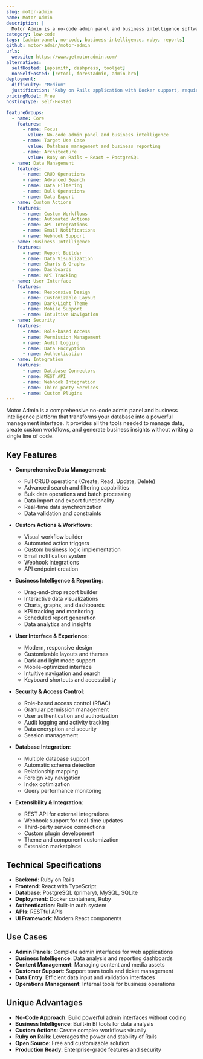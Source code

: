 ```yaml
---
slug: motor-admin
name: Motor Admin
description: |
  Motor Admin is a no-code admin panel and business intelligence software that allows you to search, create, update, and delete data entries, create custom actions, and build reports. It provides a powerful interface for managing databases without writing code.
category: low-code
tags: [admin-panel, no-code, business-intelligence, ruby, reports]
github: motor-admin/motor-admin
urls:
  website: https://www.getmotoradmin.com/
alternatives:
  selfHosted: [appsmith, dashpress, tooljet]
  nonSelfHosted: [retool, forestadmin, admin-bro]
deployment:
  difficulty: "Medium"
  justification: "Ruby on Rails application with Docker support, requires understanding of Rails deployment and database configuration."
pricingModel: Free
hostingType: Self-Hosted

featureGroups:
  - name: Core
    features:
      - name: Focus
        value: No-code admin panel and business intelligence
      - name: Target Use Case
        value: Database management and business reporting
      - name: Architecture
        value: Ruby on Rails + React + PostgreSQL
  - name: Data Management
    features:
      - name: CRUD Operations
      - name: Advanced Search
      - name: Data Filtering
      - name: Bulk Operations
      - name: Data Export
  - name: Custom Actions
    features:
      - name: Custom Workflows
      - name: Automated Actions
      - name: API Integrations
      - name: Email Notifications
      - name: Webhook Support
  - name: Business Intelligence
    features:
      - name: Report Builder
      - name: Data Visualization
      - name: Charts & Graphs
      - name: Dashboards
      - name: KPI Tracking
  - name: User Interface
    features:
      - name: Responsive Design
      - name: Customizable Layout
      - name: Dark/Light Theme
      - name: Mobile Support
      - name: Intuitive Navigation
  - name: Security
    features:
      - name: Role-based Access
      - name: Permission Management
      - name: Audit Logging
      - name: Data Encryption
      - name: Authentication
  - name: Integration
    features:
      - name: Database Connectors
      - name: REST API
      - name: Webhook Integration
      - name: Third-party Services
      - name: Custom Plugins
---
```


Motor Admin is a comprehensive no-code admin panel and business intelligence platform that transforms your database into a powerful management interface. It provides all the tools needed to manage data, create custom workflows, and generate business insights without writing a single line of code.

## Key Features

- **Comprehensive Data Management**:

  - Full CRUD operations (Create, Read, Update, Delete)
  - Advanced search and filtering capabilities
  - Bulk data operations and batch processing
  - Data import and export functionality
  - Real-time data synchronization
  - Data validation and constraints

- **Custom Actions & Workflows**:

  - Visual workflow builder
  - Automated action triggers
  - Custom business logic implementation
  - Email notification system
  - Webhook integrations
  - API endpoint creation

- **Business Intelligence & Reporting**:

  - Drag-and-drop report builder
  - Interactive data visualizations
  - Charts, graphs, and dashboards
  - KPI tracking and monitoring
  - Scheduled report generation
  - Data analytics and insights

- **User Interface & Experience**:

  - Modern, responsive design
  - Customizable layouts and themes
  - Dark and light mode support
  - Mobile-optimized interface
  - Intuitive navigation and search
  - Keyboard shortcuts and accessibility

- **Security & Access Control**:

  - Role-based access control (RBAC)
  - Granular permission management
  - User authentication and authorization
  - Audit logging and activity tracking
  - Data encryption and security
  - Session management

- **Database Integration**:

  - Multiple database support
  - Automatic schema detection
  - Relationship mapping
  - Foreign key navigation
  - Index optimization
  - Query performance monitoring

- **Extensibility & Integration**:
  - REST API for external integrations
  - Webhook support for real-time updates
  - Third-party service connections
  - Custom plugin development
  - Theme and component customization
  - Extension marketplace

## Technical Specifications

- **Backend**: Ruby on Rails
- **Frontend**: React with TypeScript
- **Database**: PostgreSQL (primary), MySQL, SQLite
- **Deployment**: Docker containers, Ruby
- **Authentication**: Built-in auth system
- **APIs**: RESTful APIs
- **UI Framework**: Modern React components

## Use Cases

- **Admin Panels**: Complete admin interfaces for web applications
- **Business Intelligence**: Data analysis and reporting dashboards
- **Content Management**: Managing content and media assets
- **Customer Support**: Support team tools and ticket management
- **Data Entry**: Efficient data input and validation interfaces
- **Operations Management**: Internal tools for business operations

## Unique Advantages

- **No-Code Approach**: Build powerful admin interfaces without coding
- **Business Intelligence**: Built-in BI tools for data analysis
- **Custom Actions**: Create complex workflows visually
- **Ruby on Rails**: Leverages the power and stability of Rails
- **Open Source**: Free and customizable solution
- **Production Ready**: Enterprise-grade features and security
